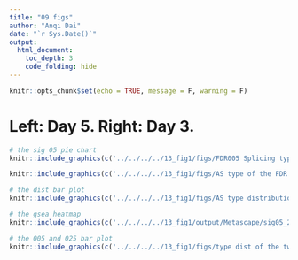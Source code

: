 ```yaml
---
title: "09 figs"
author: "Anqi Dai"
date: "`r Sys.Date()`"
output:
  html_document:
    toc_depth: 3
    code_folding: hide
---
```


```r
knitr::opts_chunk$set(echo = TRUE, message = F, warning = F)
```

# Left: Day 5. Right: Day 3.

```r
# the sig 05 pie chart
knitr::include_graphics(c('../../../../13_fig1/figs/FDR005 Splicing type pie chart in SIG events.png','../figs/FDR005 Splicing type pie chart in SIG events.png' ))

```

```r
knitr::include_graphics(c('../../../../13_fig1/figs/AS type of the FDR < 0.05 locus.jpg','../figs/AS type of the FDR < 0.05 locus.jpg'))
```

```r
# the dist bar plot
knitr::include_graphics(c('../../../../13_fig1/figs/AS type distribution in KD and control samples grouped bar plot.jpg','../figs/AS type distribution in KD and control samples grouped bar plot.jpg'))
```

```r
# the gsea heatmap
knitr::include_graphics(c('../../../../13_fig1/output/Metascape/sig05_2288_unique_gene/Enrichment_heatmap/HeatmapSelectedGO.png','../output/Metascape/day3_sig_05_gene_gsea/Enrichment_heatmap/HeatmapSelectedGO.png'))
```

```r
# the 005 and 025 bar plot
knitr::include_graphics(c('../../../../13_fig1/figs/type dist of the two.jpg','../figs/type dist of the two.jpg'))
```
